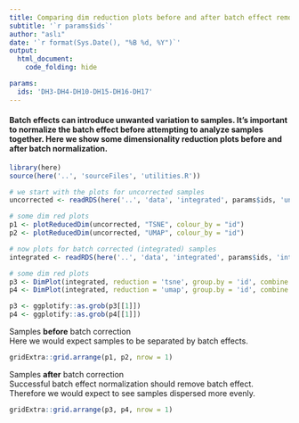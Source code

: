 ```yaml
---
title: Comparing dim reduction plots before and after batch effect removal 
subtitle: '`r params$ids`'
author: "aslı"
date: '`r format(Sys.Date(), "%B %d, %Y")`'
output: 
  html_document:
    code_folding: hide

params:
  ids: 'DH3-DH4-DH10-DH15-DH16-DH17'
---
```


#### Batch effects can introduce unwanted variation to samples. It's important to normalize the batch effect before attempting to analyze samples together. Here we show some dimensionality reduction plots before and after batch normalization. 

```r

library(here)
source(here('..', 'sourceFiles', 'utilities.R'))

```

```r
# we start with the plots for uncorrected samples  
uncorrected <- readRDS(here('..', 'data', 'integrated', params$ids, 'uncorrected.rds'))

# some dim red plots 
p1 <- plotReducedDim(uncorrected, "TSNE", colour_by = "id") 
p2 <- plotReducedDim(uncorrected, "UMAP", colour_by = "id") 

```

```r
# now plots for batch corrected (integrated) samples 
integrated <- readRDS(here('..', 'data', 'integrated', params$ids, 'integrated.rds'))

# some dim red plots 
p3 <- DimPlot(integrated, reduction = 'tsne', group.by = 'id', combine = FALSE)
p4 <- DimPlot(integrated, reduction = 'umap', group.by = 'id', combine = FALSE)

p3 <- ggplotify::as.grob(p3[[1]])
p4 <- ggplotify::as.grob(p4[[1]])

```

Samples **before** batch correction  
Here we would expect samples to be separated by batch effects.  
```r

gridExtra::grid.arrange(p1, p2, nrow = 1)

```

Samples **after** batch correction  
Successful batch effect normalization should remove batch effect. Therefore we would expect to see samples dispersed more evenly. 
```r

gridExtra::grid.arrange(p3, p4, nrow = 1)

```









